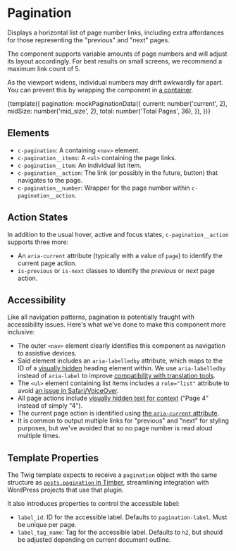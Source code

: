 
<Meta title="Components/Pagination" decorators={[withKnobs]} />

# Pagination

Displays a horizontal list of page number links, including extra affordances for those representing the "previous" and "next" pages.

The component supports variable amounts of page numbers and will adjust its layout accordingly. For best results on small screens, we recommend a maximum link count of 5.

As the viewport widens, individual numbers may drift awkwardly far apart. You can prevent this by wrapping the component in [a container](/?path=/docs/objects-container--basic).

<Preview>
  <Story name="Example" height="100px">
    {template({
      pagination: mockPaginationData({
        current: number('current', 2),
        midSize: number('mid_size', 2),
        total: number('Total Pages', 36),
      }),
    })}
  </Story>
</Preview>

## Elements

- `c-pagination`: A containing `<nav>` element.
- `c-pagination__items`: A `<ul>` containing the page links.
- `c-pagination__item`: An individual list item.
- `c-pagination__action`: The link (or possibly in the future, button) that navigates to the page.
- `c-pagination__number`: Wrapper for the page number within `c-pagination__action`.

## Action States

In addition to the usual hover, active and focus states, `c-pagination__action` supports three more:

- An `aria-current` attribute (typically with a value of `page`) to identify the current page action.
- `is-previous` or `is-next` classes to identify the _previous_ or _next_ page action.

## Accessibility

Like all navigation patterns, pagination is potentially fraught with accessibility issues. Here's what we've done to make this component more inclusive:

- The outer `<nav>` element clearly identifies this component as navigation to assistive devices.
- Said element includes an `aria-labelledby` attribute, which maps to the ID of a [visually hidden](/iframe.html?id=utilities-display--hidden-visually&viewMode=docs#hidden-visually) heading element within. We use `aria-labelledby` instead of `aria-label` to improve [compatibility with translation tools](https://heydonworks.com/article/aria-label-is-a-xenophobe/).
- The `<ul>` element containing list items includes a `role="list"` attribute to avoid [an issue in Safari/VoiceOver](https://www.scottohara.me/blog/2019/01/12/lists-and-safari.html).
- All page actions include [visually hidden text for context](https://www.a11ymatters.com/pattern/pagination/#2--labeling-the-navigation-links) ("Page 4" instead of simply "4").
- The current page action is identified using [the `aria-current` attribute](https://tink.uk/using-the-aria-current-attribute/).
- It is common to output multiple links for "previous" and "next" for styling purposes, but we've avoided that so no page number is read aloud multiple times.

## Template Properties

The Twig template expects to receive a `pagination` object with the same structure as [`posts.pagination` in Timber](https://timber.github.io/docs/guides/pagination/), streamlining integration with WordPress projects that use that plugin.

It also introduces properties to control the accessible label:

- `label_id`: ID for the accessible label. Defaults to `pagination-label`. Must be unique per page.
- `label_tag_name`: Tag for the accessible label. Defaults to `h2`, but should be adjusted depending on current document outline.

